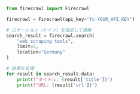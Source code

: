 ```python Python
from firecrawl import Firecrawl

firecrawl = Firecrawl(api_key="fc-YOUR_API_KEY")

# ロケーション（ドイツ）を指定して検索
search_result = firecrawl.search(
    "web scraping tools",
    limit=5,
    location="Germany"
)

# 結果を処理
for result in search_result.data:
    print(f"タイトル: {result['title']}")
    print(f"URL: {result['url']}")
```
